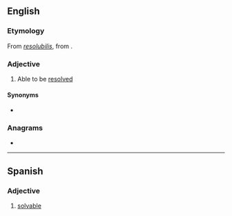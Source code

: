 {{also|résoluble}}
==English==

===Etymology===
From {{etyl|LL.|en}} ''[[resolubilis]]'', from {{etyl|la|en}} {{m|la|resolvō}}.

===Adjective===
{{en-adj}}

# Able to be [[resolved]]

====Synonyms====
* {{l|en|resolvable}}

===Anagrams===
* {{anagrams|en|a=beellorsu|rebellous}}

----

==Spanish==

===Adjective===
{{es-adj-old}}

# [[solvable]]